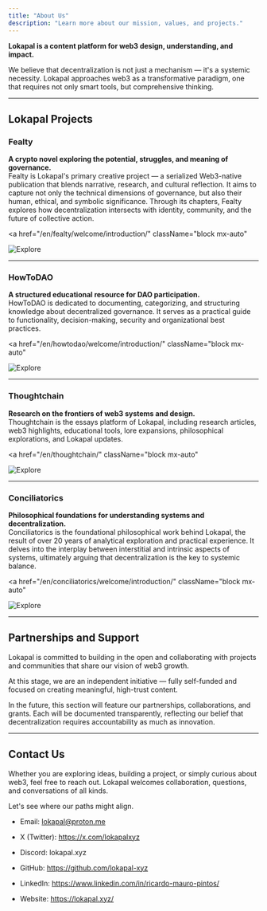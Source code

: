 ```yaml
---
title: "About Us"
description: "Learn more about our mission, values, and projects."
---
```


**Lokapal is a content platform for web3 design, understanding, and impact.**

We believe that decentralization is not just a mechanism — it's a systemic necessity. Lokapal approaches web3 as a transformative paradigm, one that requires not only smart tools, but comprehensive thinking.

---

## Lokapal Projects

### Fealty  
**A crypto novel exploring the potential, struggles, and meaning of governance.**  
Fealty is Lokapal's primary creative project — a serialized Web3-native publication that blends narrative, research, and cultural reflection. It aims to capture not only the technical dimensions of governance, but also their human, ethical, and symbolic significance. Through its chapters, Fealty explores how decentralization intersects with identity, community, and the future of collective action.

<a 
  href="/en/fealty/welcome/introduction/" 
  className="block mx-auto"
>
  <Image 
    src="/images/explore-fealty.png" 
    alt="Explore"
    width={1580}
    height={140}
    className="mx-auto animate-in fade-in cursor-pointer transition-all duration-300 hover:shadow-lg hover:translate-y-1"
  />
</a>

---

### HowToDAO
**A structured educational resource for DAO participation.**  
HowToDAO is dedicated to documenting, categorizing, and structuring knowledge about decentralized governance. It serves as a practical guide to functionality, decision-making, security and organizational best practices.

<a 
  href="/en/howtodao/welcome/introduction/" 
  className="block mx-auto"
>
  <Image 
    src="/images/explore-howtodao.png" 
    alt="Explore"
    width={1580}
    height={140}
    className="mx-auto animate-in fade-in cursor-pointer transition-all duration-300 hover:shadow-lg hover:translate-y-1"
  />
</a>

---

### Thoughtchain
**Research on the frontiers of web3 systems and design.**  
Thoughtchain is the essays platform of Lokapal, including research articles, web3 highlights, educational tools, lore expansions, philosophical explorations, and Lokapal updates.

<a 
  href="/en/thoughtchain/" 
  className="block mx-auto"
>
  <Image 
    src="/images/explore-thoughtchain.png" 
    alt="Explore"
    width={1580}
    height={140}
    className="mx-auto animate-in fade-in cursor-pointer transition-all duration-300 hover:shadow-lg hover:translate-y-1"
  />
</a>

---

### Conciliatorics  
**Philosophical foundations for understanding systems and decentralization.**  
Conciliatorics is the foundational philosophical work behind Lokapal, the result of over 20 years of analytical exploration and practical experience. It delves into the interplay between interstitial and intrinsic aspects of systems, ultimately arguing that decentralization is the key to systemic balance.

<a 
  href="/en/conciliatorics/welcome/introduction/" 
  className="block mx-auto"
>
  <Image 
    src="/images/explore-conciliatorics.png" 
    alt="Explore"
    width={1580}
    height={140}
    className="mx-auto animate-in fade-in cursor-pointer transition-all duration-300 hover:shadow-lg hover:translate-y-1"
  />
</a>

---

## Partnerships and Support

Lokapal is committed to building in the open and collaborating with projects and communities that share our vision of web3 growth.  

At this stage, we are an independent initiative — fully self-funded and focused on creating meaningful, high-trust content.  

In the future, this section will feature our partnerships, collaborations, and grants. Each will be documented transparently, reflecting our belief that decentralization requires accountability as much as innovation.  

---

## Contact Us

Whether you are exploring ideas, building a project, or simply curious about web3, feel free to reach out. Lokapal welcomes collaboration, questions, and conversations of all kinds.

Let's see where our paths might align.

- Email: lokapal@proton.me

- X (Twitter): https://x.com/lokapalxyz

- Discord: lokapal.xyz

- GitHub: https://github.com/lokapal-xyz

- LinkedIn: https://www.linkedin.com/in/ricardo-mauro-pintos/

- Website: https://lokapal.xyz/
